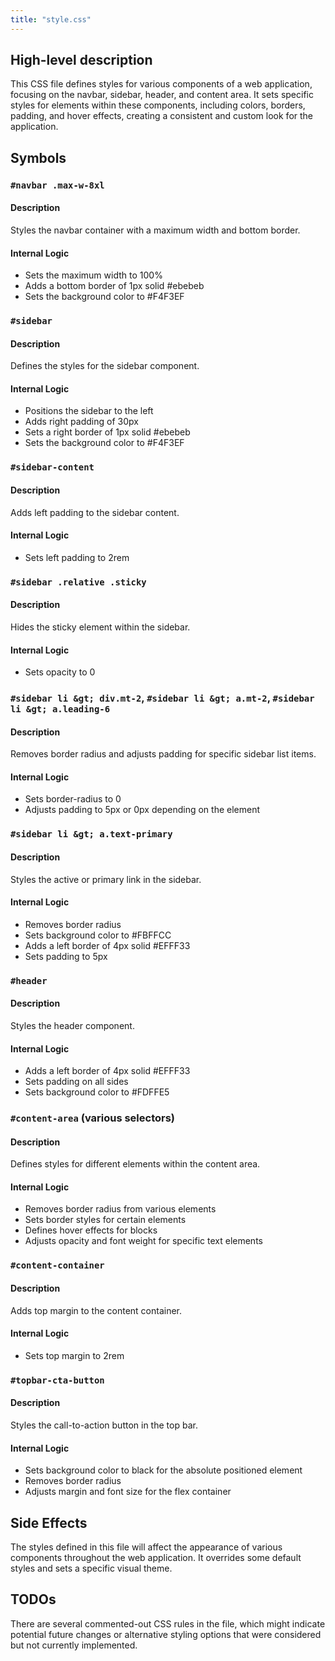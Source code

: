 ```yaml
---
title: "style.css"
---
```


## High-level description
This CSS file defines styles for various components of a web application, focusing on the navbar, sidebar, header, and content area. It sets specific styles for elements within these components, including colors, borders, padding, and hover effects, creating a consistent and custom look for the application.

## Symbols

### `#navbar .max-w-8xl`
#### Description
Styles the navbar container with a maximum width and bottom border.

#### Internal Logic
- Sets the maximum width to 100%
- Adds a bottom border of 1px solid #ebebeb
- Sets the background color to #F4F3EF

### `#sidebar`
#### Description
Defines the styles for the sidebar component.

#### Internal Logic
- Positions the sidebar to the left
- Adds right padding of 30px
- Sets a right border of 1px solid #ebebeb
- Sets the background color to #F4F3EF

### `#sidebar-content`
#### Description
Adds left padding to the sidebar content.

#### Internal Logic
- Sets left padding to 2rem

### `#sidebar .relative .sticky`
#### Description
Hides the sticky element within the sidebar.

#### Internal Logic
- Sets opacity to 0

### `#sidebar li &gt; div.mt-2`, `#sidebar li &gt; a.mt-2`, `#sidebar li &gt; a.leading-6`
#### Description
Removes border radius and adjusts padding for specific sidebar list items.

#### Internal Logic
- Sets border-radius to 0
- Adjusts padding to 5px or 0px depending on the element

### `#sidebar li &gt; a.text-primary`
#### Description
Styles the active or primary link in the sidebar.

#### Internal Logic
- Removes border radius
- Sets background color to #FBFFCC
- Adds a left border of 4px solid #EFFF33
- Sets padding to 5px

### `#header`
#### Description
Styles the header component.

#### Internal Logic
- Adds a left border of 4px solid #EFFF33
- Sets padding on all sides
- Sets background color to #FDFFE5

### `#content-area` (various selectors)
#### Description
Defines styles for different elements within the content area.

#### Internal Logic
- Removes border radius from various elements
- Sets border styles for certain elements
- Defines hover effects for blocks
- Adjusts opacity and font weight for specific text elements

### `#content-container`
#### Description
Adds top margin to the content container.

#### Internal Logic
- Sets top margin to 2rem

### `#topbar-cta-button`
#### Description
Styles the call-to-action button in the top bar.

#### Internal Logic
- Sets background color to black for the absolute positioned element
- Removes border radius
- Adjusts margin and font size for the flex container

## Side Effects
The styles defined in this file will affect the appearance of various components throughout the web application. It overrides some default styles and sets a specific visual theme.

## TODOs
There are several commented-out CSS rules in the file, which might indicate potential future changes or alternative styling options that were considered but not currently implemented.